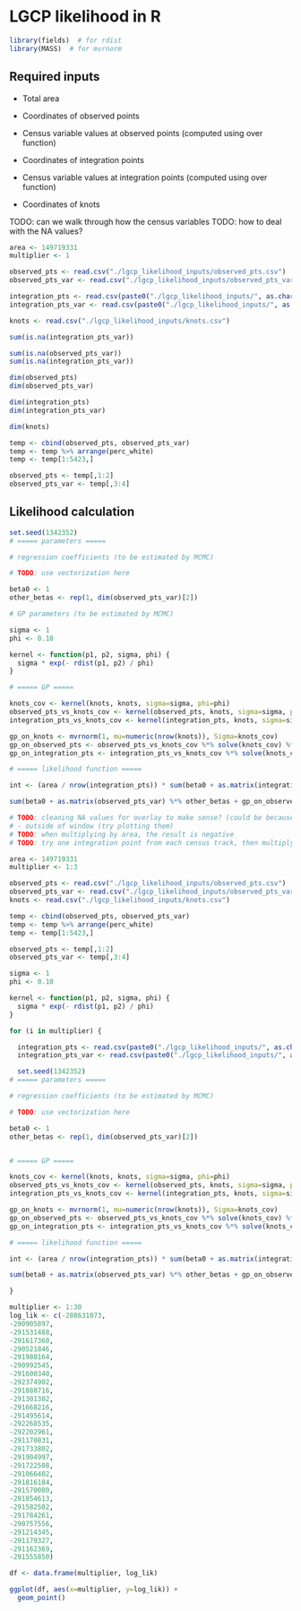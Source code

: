 # LGCP likelihood in R

```r
library(fields)  # for rdist
library(MASS)  # for mvrnorm
```

## Required inputs

- Total area

- Coordinates of observed points
- Census variable values at observed points (computed using over function)

- Coordinates of integration points
- Census variable values at integration points (computed using over function)

- Coordinates of knots

TODO: can we walk through how the census variables
TODO: how to deal with the NA values?

```r
area <- 149719331
multiplier <- 1

observed_pts <- read.csv("./lgcp_likelihood_inputs/observed_pts.csv")
observed_pts_var <- read.csv("./lgcp_likelihood_inputs/observed_pts_var.csv")

integration_pts <- read.csv(paste0("./lgcp_likelihood_inputs/", as.character(multiplier), ".csv"))
integration_pts_var <- read.csv(paste0("./lgcp_likelihood_inputs/", as.character(multiplier), "_var.csv"))

knots <- read.csv("./lgcp_likelihood_inputs/knots.csv")
```

```r
sum(is.na(integration_pts_var))
```

```r
sum(is.na(observed_pts_var))
sum(is.na(integration_pts_var))
```

```r
dim(observed_pts)
dim(observed_pts_var)

dim(integration_pts)
dim(integration_pts_var)

dim(knots)

temp <- cbind(observed_pts, observed_pts_var)
temp <- temp %>% arrange(perc_white)
temp <- temp[1:5423,]

observed_pts <- temp[,1:2]
observed_pts_var <- temp[,3:4]
```

## Likelihood calculation

```r
set.seed(1342352)
# ===== parameters =====

# regression coefficients (to be estimated by MCMC)

# TODO: use vectorization here

beta0 <- 1
other_betas <- rep(1, dim(observed_pts_var)[2])

# GP parameters (to be estimated by MCMC)

sigma <- 1
phi <- 0.10

kernel <- function(p1, p2, sigma, phi) {
  sigma * exp(- rdist(p1, p2) / phi)
}

# ===== GP =====

knots_cov <- kernel(knots, knots, sigma=sigma, phi=phi)
observed_pts_vs_knots_cov <- kernel(observed_pts, knots, sigma=sigma, phi=phi)
integration_pts_vs_knots_cov <- kernel(integration_pts, knots, sigma=sigma, phi=phi)

gp_on_knots <- mvrnorm(1, mu=numeric(nrow(knots)), Sigma=knots_cov)
gp_on_observed_pts <- observed_pts_vs_knots_cov %*% solve(knots_cov) %*% gp_on_knots
gp_on_integration_pts <- integration_pts_vs_knots_cov %*% solve(knots_cov) %*% gp_on_knots

# ===== likelihood function =====

int <- (area / nrow(integration_pts)) * sum(beta0 + as.matrix(integration_pts_var) %*% other_betas + gp_on_integration_pts)

sum(beta0 + as.matrix(observed_pts_var) %*% other_betas + gp_on_observed_pts) - int

# TODO: cleaning NA values for overlay to make sense? (could be because of missing coordinate values)
# - outside of window (try plotting them)
# TODO: when multiplying by area, the result is negative
# TODO: try one integration point from each census track, then multiply value by answer
```

```r
area <- 149719331
multiplier <- 1:3

observed_pts <- read.csv("./lgcp_likelihood_inputs/observed_pts.csv")
observed_pts_var <- read.csv("./lgcp_likelihood_inputs/observed_pts_var.csv")
knots <- read.csv("./lgcp_likelihood_inputs/knots.csv")

temp <- cbind(observed_pts, observed_pts_var)
temp <- temp %>% arrange(perc_white)
temp <- temp[1:5423,]

observed_pts <- temp[,1:2]
observed_pts_var <- temp[,3:4]

sigma <- 1
phi <- 0.10

kernel <- function(p1, p2, sigma, phi) {
  sigma * exp(- rdist(p1, p2) / phi)
}

for (i in multiplier) {

  integration_pts <- read.csv(paste0("./lgcp_likelihood_inputs/", as.character(multiplier), ".csv"))
  integration_pts_var <- read.csv(paste0("./lgcp_likelihood_inputs/", as.character(multiplier), "_var.csv"))

  set.seed(1342352)
# ===== parameters =====

# regression coefficients (to be estimated by MCMC)

# TODO: use vectorization here

beta0 <- 1
other_betas <- rep(1, dim(observed_pts_var)[2])


# ===== GP =====

knots_cov <- kernel(knots, knots, sigma=sigma, phi=phi)
observed_pts_vs_knots_cov <- kernel(observed_pts, knots, sigma=sigma, phi=phi)
integration_pts_vs_knots_cov <- kernel(integration_pts, knots, sigma=sigma, phi=phi)

gp_on_knots <- mvrnorm(1, mu=numeric(nrow(knots)), Sigma=knots_cov)
gp_on_observed_pts <- observed_pts_vs_knots_cov %*% solve(knots_cov) %*% gp_on_knots
gp_on_integration_pts <- integration_pts_vs_knots_cov %*% solve(knots_cov) %*% gp_on_knots

# ===== likelihood function =====

int <- (area / nrow(integration_pts)) * sum(beta0 + as.matrix(integration_pts_var) %*% other_betas + gp_on_integration_pts)

sum(beta0 + as.matrix(observed_pts_var) %*% other_betas + gp_on_observed_pts) - int

}
```

```r

multiplier <- 1:30
log_lik <- c(-288631073,
-290905897,
-291531488,
-291617360,
-290521846,
-291980164,
-290992545,
-291600340,
-292374902,
-291888716,
-291301302,
-291668216,
-291495614,
-292268535,
-292202961,
-291170831,
-291733802,
-291904997,
-291722508,
-291066402,
-291816184,
-291570080,
-291854613,
-291582502,
-291784261,
-290757556,
-291214345,
-291179327,
-291162369,
-291555850)

df <- data.frame(multiplier, log_lik)

ggplot(df, aes(x=multiplier, y=log_lik)) +
  geom_point()
```



